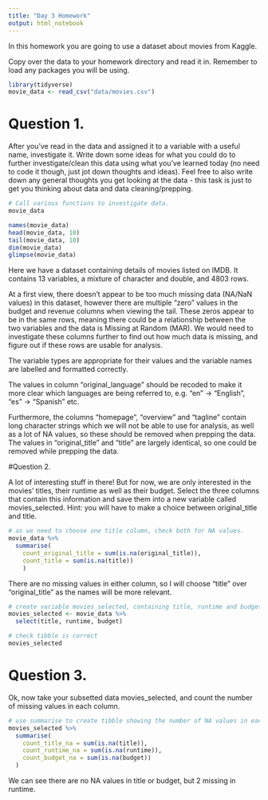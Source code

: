 ```yaml
---
title: "Day 3 Homework"
output: html_notebook
---
```


In this homework you are going to use a dataset about movies from Kaggle.

Copy over the data to your homework directory and read it in. Remember to load any packages you will be using.

```r
library(tidyverse)
movie_data <- read_csv("data/movies.csv")
```


# Question 1.

After you’ve read in the data and assigned it to a variable with a useful name, investigate it. Write down some ideas for what you could do to further investigate/clean this data using what you’ve learned today (no need to code it though, just jot down thoughts and ideas). Feel free to also write down any general thoughts you get looking at the data - this task is just to get you thinking about data and data cleaning/prepping.

```r
# Call various functions to investigate data.
movie_data

names(movie_data)
head(movie_data, 10)
tail(movie_data, 10)
dim(movie_data)
glimpse(movie_data)

```
Here we have a dataset containing details of movies listed on IMDB. It contains 13 variables, a mixture of character and double, and 4803 rows.

At a first view, there doesn't appear to be too much missing data (NA/NaN values) in this dataset, however there are multiple "zero" values in the budget and revenue columns when viewing the tail. These zeros appear to be in the same rows, meaning there could be a relationship between the two variables and the data is Missing at Random (MAR). We would need to investigate these columns further to find out how much data is missing, and figure out if these rows are usable for analysis.

The variable types are appropriate for their values and the variable names are labelled and formatted correctly. 

The values in column "original_language" should be recoded to make it more clear which languages are being referred to, e.g. "en" -> "English", "es" -> "Spanish" etc.

Furthermore, the columns "homepage", "overview" and "tagline" contain long character strings which we will not be able to use for analysis, as well as a lot of NA values, so these should be removed when prepping the data. The values in "original_title" and "title" are largely identical, so one could be removed while prepping the data.



#Question 2.

A lot of interesting stuff in there! But for now, we are only interested in the movies’ titles, their runtime as well as their budget. Select the three columns that contain this information and save them into a new variable called movies_selected. Hint: you will have to make a choice between original_title and title.


```r
# as we need to choose one title column, check both for NA values.
movie_data %>%
  summarise(
    count_original_title = sum(is.na(original_title)),
    count_title = sum(is.na(title))
    )
```
There are no missing values in either column, so I will choose "title" over "original_title" as the names will be more relevant.

```r
# create variable movies_selected, containing title, runtime and budget data
movies_selected <- movie_data %>%
  select(title, runtime, budget)

# check tibble is correct
movies_selected
```


# Question 3.

Ok, now take your subsetted data movies_selected, and count the number of missing values in each column.


```r

# use summarise to create tibble showing the number of NA values in each column
movies_selected %>%
  summarise(
    count_title_na = sum(is.na(title)),
    count_runtime_na = sum(is.na(runtime)),
    count_budget_na = sum(is.na(budget))
  )
```
We can see there are no NA values in title or budget, but 2 missing in runtime.
